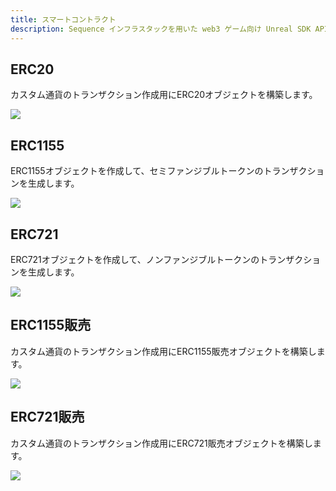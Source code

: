 ```yaml
---
title: スマートコントラクト
description: Sequence インフラスタックを用いた web3 ゲーム向け Unreal SDK API のブロックチェーン読み取りに関するドキュメントです。
---
```


## ERC20
カスタム通貨のトランザクション作成用にERC20オブジェクトを構築します。

<Tabs>
  <Tab title="ブループリント">
    <Frame>
      <img src="/images/unreal/erc20.png" />
    </Frame>
  </Tab>
</Tabs>

## ERC1155
ERC1155オブジェクトを作成して、セミファンジブルトークンのトランザクションを生成します。

<Tabs>
  <Tab title="ブループリント">
    <Frame>
      <img src="/images/unreal/erc1155.png" />
    </Frame>
  </Tab>
</Tabs>

## ERC721
ERC721オブジェクトを作成して、ノンファンジブルトークンのトランザクションを生成します。

<Tabs>
  <Tab title="ブループリント">
    <Frame>
      <img src="/images/unreal/erc721.png" />
    </Frame>
  </Tab>
</Tabs>

## ERC1155販売
カスタム通貨のトランザクション作成用にERC1155販売オブジェクトを構築します。

<Tabs>
  <Tab title="ブループリント">
    <Frame>
      <img src="/images/unreal/erc1155_sale.png" />
    </Frame>
  </Tab>
</Tabs>

## ERC721販売
カスタム通貨のトランザクション作成用にERC721販売オブジェクトを構築します。

<Tabs>
  <Tab title="ブループリント">
    <Frame>
      <img src="/images/unreal/erc721_sale.png" />
    </Frame>
  </Tab>
</Tabs>